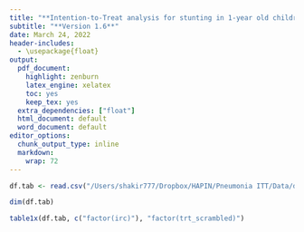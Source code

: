 ```yaml
---
title: "**Intention-to-Treat analysis for stunting in 1-year old children**"
subtitle: "**Version 1.6**"
date: March 24, 2022
header-includes:
  - \usepackage{float}
output:
  pdf_document: 
    highlight: zenburn
    latex_engine: xelatex
    toc: yes
    keep_tex: yes
  extra_dependencies: ["float"]
  html_document: default
  word_document: default
editor_options: 
  chunk_output_type: inline
  markdown: 
    wrap: 72
---
```


```r
df.tab <- read.csv("/Users/shakir777/Dropbox/HAPIN/Pneumonia ITT/Data/df.tab.csv")

dim(df.tab)

table1x(df.tab, c("factor(irc)"), "factor(trt_scrambled)")

```